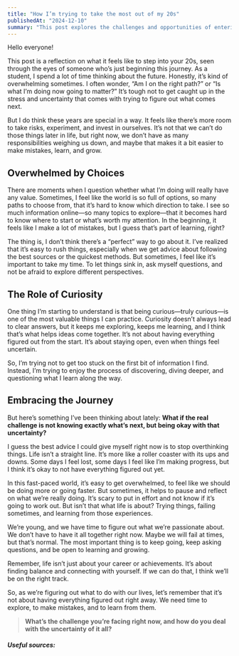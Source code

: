 ```yaml
---
title: "How I’m trying to take the most out of my 20s"
publishedAt: "2024-12-10"
summary: "This post explores the challenges and opportunities of entering your 20s, embracing uncertainty, and navigating self-discovery through curiosity, risk-taking, and learning from mistakes."
---
```



Hello everyone!

This post is a reflection on what it feels like to step into your 20s, seen through the eyes of someone who’s just beginning this journey. As a student, I spend a lot of time thinking about the future. Honestly, it’s kind of overwhelming sometimes. I often wonder, “Am I on the right path?” or “Is what I’m doing now going to matter?” It’s tough not to get caught up in the stress and uncertainty that comes with trying to figure out what comes next.

But I do think these years are special in a way. It feels like there’s more room to take risks, experiment, and invest in ourselves. It’s not that we can’t do those things later in life, but right now, we don’t have as many responsibilities weighing us down, and maybe that makes it a bit easier to make mistakes, learn, and grow.

## **Overwhelmed by Choices**

There are moments when I question whether what I’m doing will really have any value. Sometimes, I feel like the world is so full of options, so many paths to choose from, that it’s hard to know which direction to take. I see so much information online—so many topics to explore—that it becomes hard to know where to start or what’s worth my attention. In the beginning, it feels like I make a lot of mistakes, but I guess that’s part of learning, right?

The thing is, I don’t think there’s a “perfect” way to go about it. I’ve realized that it’s easy to rush things, especially when we get advice about following the best sources or the quickest methods. But sometimes, I feel like it’s important to take my time. To let things sink in, ask myself questions, and not be afraid to explore different perspectives.

## **The Role of Curiosity**

One thing I’m starting to understand is that being curious—truly curious—is one of the most valuable things I can practice. Curiosity doesn’t always lead to clear answers, but it keeps me exploring, keeps me learning, and I think that’s what helps ideas come together. It’s not about having everything figured out from the start. It’s about staying open, even when things feel uncertain.

So, I’m trying not to get too stuck on the first bit of information I find. Instead, I’m trying to enjoy the process of discovering, diving deeper, and questioning what I learn along the way.

## **Embracing the Journey**

But here’s something I’ve been thinking about lately: **What if the real challenge is not knowing exactly what’s next, but being okay with that uncertainty?**

I guess the best advice I could give myself right now is to stop overthinking things. Life isn’t a straight line. It’s more like a roller coaster with its ups and downs. Some days I feel lost, some days I feel like I’m making progress, but I think it’s okay to not have everything figured out yet.

In this fast-paced world, it’s easy to get overwhelmed, to feel like we should be doing more or going faster. But sometimes, it helps to pause and reflect on what we’re really doing. It’s scary to put in effort and not know if it’s going to work out. But isn’t that what life is about? Trying things, failing sometimes, and learning from those experiences.

We’re young, and we have time to figure out what we’re passionate about. We don’t have to have it all together right now. Maybe we will fail at times, but that’s normal. The most important thing is to keep going, keep asking questions, and be open to learning and growing.

Remember, life isn’t just about your career or achievements. It’s about finding balance and connecting with yourself. If we can do that, I think we’ll be on the right track.

So, as we’re figuring out what to do with our lives, let’s remember that it’s not about having everything figured out right away. We need time to explore, to make mistakes, and to learn from them.

> **What’s the challenge you’re facing right now, and how do you deal with the uncertainty of it all?**

##### **Useful sources**: <br />

<Badge
    text="Y Combinator Video"
    link="https://youtu.be/H_XMqRhLhic?si=ZRaNNMZroB1EiKjE"
/>

<Badge
    text="Attention is all you need"
    link="https://proceedings.neurips.cc/paper_files/paper/2017/file/3f5ee243547dee91fbd053c1c4a845aa-Paper.pdf"
/>

<Badge
    text="Wait But Why"
    link="https://waitbutwhy.com/2018/04/picking-career.html"
/>

<Badge
    text="How to Do Great Work"
    link="https://www.paulgraham.com/greatwork.html"
/>

<Badge text="More To That" link="https://moretothat.com/" />
